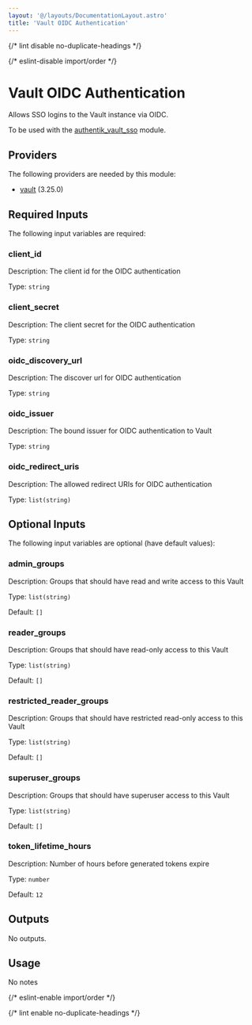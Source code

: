 ```yaml
---
layout: '@/layouts/DocumentationLayout.astro'
title: 'Vault OIDC Authentication'
---
```



{/* lint disable no-duplicate-headings */}

{/* eslint-disable import/order */}

<ModuleHeader
  name="vault_auth_oidc"
  sourceHref="https://github.com/Panfactum/stack/tree/__PANFACTUM_VERSION_EDGE__/packages/infrastructure/vault_auth_oidc"
  status="stable"
  type="direct"
/>

# Vault OIDC Authentication

Allows SSO logins to the Vault instance via OIDC.

To be used with the [authentik_vault_sso](/docs/edge/reference/infrastructure-modules/authentik/authentik_vault_sso) module.

## Providers

The following providers are needed by this module:

- [vault](https://registry.terraform.io/providers/hashicorp/vault/3.25.0/docs) (3.25.0)

## Required Inputs

The following input variables are required:

### client_id

Description: The client id for the OIDC authentication

Type: `string`

### client_secret

Description: The client secret for the OIDC authentication

Type: `string`

### oidc_discovery_url

Description: The discover url for OIDC authentication

Type: `string`

### oidc_issuer

Description: The bound issuer for OIDC authentication to Vault

Type: `string`

### oidc_redirect_uris

Description: The allowed redirect URIs for OIDC authentication

Type: `list(string)`

## Optional Inputs

The following input variables are optional (have default values):

### admin_groups

Description: Groups that should have read and write access to this Vault

Type: `list(string)`

Default: `[]`

### reader_groups

Description: Groups that should have read-only access to this Vault

Type: `list(string)`

Default: `[]`

### restricted_reader_groups

Description: Groups that should have restricted read-only access to this Vault

Type: `list(string)`

Default: `[]`

### superuser_groups

Description: Groups that should have superuser access to this Vault

Type: `list(string)`

Default: `[]`

### token_lifetime_hours

Description: Number of hours before generated tokens expire

Type: `number`

Default: `12`

## Outputs

No outputs.

## Usage

No notes

{/* eslint-enable import/order */}

{/* lint enable no-duplicate-headings */}
